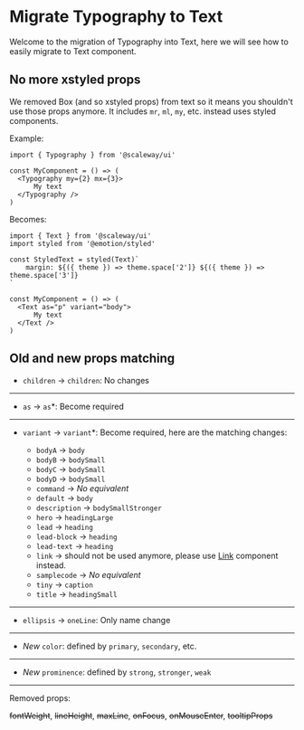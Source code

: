 
<Meta title="Migrations/Typography to Text"/>

# Migrate Typography to Text

Welcome to the migration of Typography into Text, here we will see how to easily migrate to Text component.

## No more xstyled props

We removed Box (and so xstyled props) from text so it means you shouldn't use those props anymore. It includes `mr`, `ml`, `my`, etc. instead uses styled components.

Example:

```tsx
import { Typography } from '@scaleway/ui'

const MyComponent = () => (
  <Typography my={2} mx={3}>
      My text
  </Typography />
)
```

Becomes:

```tsx
import { Text } from '@scaleway/ui'
import styled from '@emotion/styled'

const StyledText = styled(Text)`
    margin: ${({ theme }) => theme.space['2']} ${({ theme }) => theme.space['3']}
`

const MyComponent = () => (
  <Text as="p" variant="body">
      My text
  </Text />
)
```

## Old and new props matching

- `children` &rarr; `children`: No changes

---

- `as` &rarr; `as`*: Become required

---

- `variant` &rarr; `variant`*: Become required, here are the matching changes:

  - `bodyA` &rarr; `body`
  - `bodyB` &rarr; `bodySmall`
  - `bodyC` &rarr; `bodySmall`
  - `bodyD` &rarr; `bodySmall`
  - `command` &rarr; *No equivalent*
  - `default` &rarr; `body`
  - `description` &rarr; `bodySmallStronger`
  - `hero` &rarr; `headingLarge`
  - `lead` &rarr; `heading`
  - `lead-block` &rarr; `heading`
  - `lead-text` &rarr; `heading`
  - `link` &rarr; should not be used anymore, please use [Link](/docs/components-foundation-link--default) component instead.
  - `samplecode` &rarr; *No equivalent*
  - `tiny` &rarr; `caption`
  - `title` &rarr; `headingSmall`

---

- `ellipsis` &rarr; `oneLine`: Only name change

---

- *New* `color`: defined by `primary`, `secondary`, etc.

---

- *New* `prominence`: defined by `strong`, `stronger`, `weak`

---

Removed props:

<del>fontWeight</del>, <del>lineHeight</del>, <del>maxLine</del>, <del>onFocus</del>, <del>onMouseEnter</del>, <del>tooltipProps</del>


